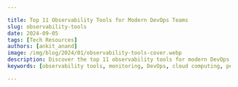 ```yaml
---

title: Top 11 Observability Tools for Modern DevOps Teams
slug: observability-tools
date: 2024-09-05
tags: [Tech Resources]
authors: [ankit_anand]
image: /img/blog/2024/01/observability-tools-cover.webp
description: Discover the top 11 observability tools for modern DevOps teams. Learn how to choose and implement the right solution for your organization.
keywords: [observability tools, monitoring, DevOps, cloud computing, performance optimization, incident response]

---
```


<head>
<script
type="application/ld+json"
dangerouslySetInnerHTML={{ __html: JSON.stringify({
"@context": "https://schema.org",
"@type": "TechArticle",
"headline": "Top 10 Observability Tools for 2024 - A Comprehensive Guide",
"alternativeHeadline": "Comprehensive Guide to the Best Observability Tools for Modern Distributed Systems",
"author": {
"@type": "Person",
"name": "Ankit Anand"
},
"publisher": {
"@type": "Organization",
"name": "SigNoz",
"logo": {
"@type": "ImageObject",
"url": "https://signoz.io/img/SigNozLogo-orange.svg"
}
},
"datePublished": "2024-08-07T00:00:00Z",
"dateModified": "2024-08-07T00:00:00Z",
"mainEntityOfPage": {
"@type": "WebPage",
"@id": "https://signoz.io/blog/observability-tools/"
},
"description": "Looking for observability tools? Here are the top 11 in 2024 - 1.SigNoz 2.Instana 3.Dynatrace 4.Grafana Labs 5.Honeycomb 6.Lightstep 7.New Relic 8.DataDog 9.AppDynamics...",
"keywords": "observability, observability tools, microservices, distributed tracing, signoz",
"articleSection": "Technology",
"inLanguage": "en",
"isPartOf": {
"@type": "Blog",
"name": "SigNoz Blog",
"url": "https://signoz.io/blog/"
},
"about": [
{
"@type": "Thing",
"name": "Observability",
"description": "The ability to measure the internal states of a system by examining its outputs"
},
{
"@type": "Thing",
"name": "Microservices",
"description": "An architectural style that structures an application as a collection of loosely coupled services"
},
{
"@type": "Thing",
"name": "Distributed Tracing",
"description": "A method of tracking application requests as they flow through distributed systems"
}
],
"mentions": [
{
"@type": "SoftwareApplication",
"name": "SigNoz",
"applicationCategory": "Observability Platform"
},
{
"@type": "SoftwareApplication",
"name": "Dynatrace",
"applicationCategory": "Observability Platform"
},
{
"@type": "SoftwareApplication",
"name": "Grafana Labs",
"applicationCategory": "Observability Platform"
},
{
"@type": "SoftwareApplication",
"name": "Honeycomb",
"applicationCategory": "Observability Platform"
},
{
"@type": "SoftwareApplication",
"name": "New Relic",
"applicationCategory": "Observability Platform"
},
{
"@type": "SoftwareApplication",
"name": "Datadog",
"applicationCategory": "Observability Platform"
},
{
"@type": "SoftwareApplication",
"name": "Splunk",
"applicationCategory": "Observability Platform"
},
{
"@type": "SoftwareApplication",
"name": "Instana",
"applicationCategory": "Observability Platform"
},
{
"@type": "SoftwareApplication",
"name": "AppDynamics",
"applicationCategory": "Observability Platform"
},
{
"@type": "SoftwareApplication",
"name": "Elastic APM",
"applicationCategory": "Observability Platform"
},
{
"@type": "SoftwareApplication",
"name": "Zipkin",
"applicationCategory": "Observability Platform"
}
],
"mainEntity": {
"@type": "FAQPage",
"mainEntity": [
{
"@type": "Question",
"name": "What is an observability tool?",
"acceptedAnswer": {
"@type": "Answer",
"text": "An observability tool enables application owners to monitor and analyze their software systems' performance, typically by collecting and visualizing metrics, traces, and logs. It helps teams quickly identify and debug issues in complex, distributed systems."
}
},
{
"@type": "Question",
"name": "Why are observability tools important for microservices architecture?",
"acceptedAnswer": {
"@type": "Answer",
"text": "Observability tools are crucial for microservices architecture because they provide central dashboards to gauge the health of distributed systems. They enable teams to proactively solve availability and performance issues, which is critical for maintaining customer experience in complex, modern applications."
}
},
{
"@type": "Question",
"name": "What are the three main signals monitored by observability tools?",
"acceptedAnswer": {
"@type": "Answer",
"text": "The three main signals monitored by observability tools are metrics, traces, and logs. These signals provide comprehensive insights into application performance and behavior."
}
},
{
"@type": "Question",
"name": "How do observability tools differ from traditional monitoring tools?",
"acceptedAnswer": {
"@type": "Answer",
"text": "Observability tools go beyond traditional monitoring by enabling teams to get answers to any question that might arise while debugging application issues, even if those questions weren't anticipated when setting up the monitoring. They provide more in-depth insights and flexibility in analyzing system behavior."
}
},
{
"@type": "Question",
"name": "What are some key features to look for in an observability tool?",
"acceptedAnswer": {
"@type": "Answer",
"text": "Key features to look for in an observability tool include: Integration of metrics, logs, and traces in a single platform, ability to generate, sample, process, and emit telemetry data, efficient storage system for fast retrieval and long-term retention, robust visualization layer for easy consumption and action, support for distributed tracing, customizable dashboards and alerts, and root cause analysis capabilities."
}
}
]
},
"tutorial": {
"@type": "HowTo",
"name": "How to Choose the Right Observability Tool",
"step": [
{
"@type": "HowToStep",
"name": "Consider Privacy Laws",
"text": "Evaluate if there are any privacy laws you need to consider when sharing user data with a third-party tool."
},
{
"@type": "HowToStep",
"name": "Assess Pricing",
"text": "Determine if the pricing of the observability tool fits within your budget."
},
{
"@type": "HowToStep",
"name": "Evaluate Ease of Use",
"text": "Consider how easy it is to get started with the tool, including aspects like instrumentation."
},
{
"@type": "HowToStep",
"name": "Determine Data Retention Needs",
"text": "Decide how much data you want to retain and for how long."
},
{
"@type": "HowToStep",
"name": "Check Integration Capabilities",
"text": "Ensure the tool provides seamless integration between metrics, logs, and traces."
},
{
"@type": "HowToStep",
"name": "Consider Open-Source Options",
"text": "Evaluate open-source tools like SigNoz for better privacy control and community support."
}
]
}
}) }}
/>
</head>

In microservices architecture, observability tools enable you to create central dashboards to gauge the health of your distributed systems. New age observability tools have shifted to providing quick workflows to debug application issues. In this post we will explore top 11 observability tools that you can consider to use for your software systems.

## What is Observability and Why It Matters for DevOps

Observability in software systems refers to the ability to understand the internal state of a system based on its external outputs. It extends beyond traditional monitoring by providing deeper insights into system behavior, allowing teams to ask questions they didn't anticipate when designing the system.

For DevOps teams, observability is crucial for several reasons:

1. **Rapid problem resolution**: Observability tools help identify and diagnose issues quickly, reducing downtime and improving user experience.
2. **Proactive maintenance**: By analyzing trends and patterns, teams can predict and prevent potential problems before they impact users.
3. **Continuous improvement**: Insights from observability data drive informed decisions for system optimization and feature development.
4. **Enhanced collaboration**: Shared visibility into system performance fosters better communication between development and operations teams.

The key components of observability include:

- **Logs**: Detailed records of events within the system
- **Metrics**: Quantitative measurements of system performance and behavior
- **Traces**: End-to-end tracking of requests as they flow through distributed systems

Implementing observability in DevOps workflows leads to faster deployments, improved system reliability, and more efficient resource utilization.

## Understanding Observability Tools vs. Observability Platforms

Before diving into specific tools, it's important to distinguish between observability tools and platforms:

**Observability Tools**: These are specialized solutions focusing on specific aspects of observability, such as log analysis, metrics collection, or tracing. They often excel in their niche but may require integration with other tools for comprehensive coverage.

**Observability Platforms**: These offer integrated solutions combining multiple observability components (logs, metrics, and traces) in a single platform. They provide a unified view of system performance and often include advanced features like AI-driven insights and automated root cause analysis.

Advantages of standalone tools:

- Flexibility to choose best-in-class solutions for specific needs
- Often more cost-effective for smaller teams or specific use cases
- Can be easier to adopt incrementally

Benefits of integrated platforms:

- Unified data model and consistent user interface
- Simplified correlation between different observability signals
- Reduced overhead in tool management and integration

When choosing between tools and platforms, consider factors such as:

- Your team's technical expertise and resources
- The complexity of your infrastructure
- Budget constraints
- Scalability requirements
- Existing tooling and integration needs

List of Latest Top 11 observability tools in 2024:

- SigNoz (open-source)
- Dynatrace
- Grafana Labs
- Honeycomb
- New Relic
- Datadog
- Splunk
- Instana
- Appdynamics
- Elastic APM
- Zipkin (open-source)

## Top 11 Observability Tools in 2024

Now let's explore the top observability tools in 2024.

### SigNoz (Open-Source)

<figure data-zoomable align='center'>
<img src="/img/blog/common/signoz_charts_application_metrics.webp" alt="SigNoz dashboard showing popular RED metrics"/>
<figcaption><i>SigNoz UI showing application overview metrics like RPS, 50th/90th/99th Percentile latencies, and Error Rate</i></figcaption>
</figure>

SigNoz is a great observability tool that is open-source and provides three signals in a [single pane of glass](https://signoz.io/blog/single-pane-of-glass-monitoring/). You can monitor logs, metrics, and traces and correlate signals for better insights into application performance.

With SigNoz, you can do the following:

- Visualise Traces, Metrics, and Logs in a single pane of glass
- Monitor application metrics like p99 latency, error rates for your services, external API calls, and individual endpoints.
- Find the root cause of the problem by going to the exact traces which are causing the problem and see detailed [flamegraphs](https://signoz.io/blog/flamegraphs/) of individual request traces.
- Run aggregates on trace data to get business-relevant metrics
- Filter and query logs, build dashboards and alerts based on attributes in logs
- Monitor infrastructure metrics such as CPU utilization or memory usage
- Record exceptions automatically in Python, Java, Ruby, and Javascript
- Easy to set alerts with DIY query builder

Detailed flamegraph & Gantt charts to find the exact cause of the issue and which underlying requests are causing the problem.

<figure data-zoomable align='center'>
<img src="/img/blog/common/signoz_flamegraphs.webp" alt="Detailed Flamegraphs & Gantt charts"/>
<figcaption><i>Spans of a trace visualized with the help of flamegraphs and gantt charts in SigNoz dashboard</i></figcaption>
</figure>

SigNoz provides Logs management with advanced log query builder. You can also monitor your logs in real-time using live tailing.

<figure data-zoomable align='center'>
<img src="/img/blog/common/signoz_logs.webp" alt="Logs tab in SigNoz"/>
<figcaption><i>Logs tab in SigNoz comes equipped with advanced logs query builder and live tailing</i></figcaption>
</figure>

SigNoz is also very cost-efficient and provides a great value for your money. SigNoz cloud is the easiest way to run SigNoz. [Sign up](https://signoz.io/teams/) for a free account and get 30 days of unlimited access to all features.

### Dynatrace

<figure data-zoomable align='center'>
<img className="box-shadowed-image" src="/img/blog/2023/12/new-relic-alternatives-dynatrace.webp" alt="Observability tool - Dynatrace"/>
<figcaption><i>Dynatrace application observability dashboard (Source: Dynatrace website)</i></figcaption>
</figure>

<a href="https://www.dynatrace.com/" rel="noopener noreferrer nofollow" target="_blank"><b>Dynatrace</b></a> is an extensive SaaS enterprise tool designed for comprehensive monitoring across large-scale IT environments. It provides deep visibility into your entire application, infrastructure, and digital experience through its powerful <a href="https://www.dynatrace.com/platform/artificial-intelligence/" rel="noopener noreferrer nofollow" target="_blank">AI engine</a> for troubleshooting.

Dynatrace offers a comprehensive suite of monitoring solutions designed to cater to various aspects of IT operations and digital experiences such as infrastructure monitoring, application security, and cloud automation, among others. The pricing for each solution varies.

Some of the key features of Dynatrace are:

- Automatic injection and collection of data.
- Automation of root cause analysis and anomaly detection.
- Code-level visibility across all application tiers for web and mobile apps together.
- Always-on code profiling and diagnostic tools for application analysis.

If you want to learn more about Dynatrace, check out our [Dynatrace comparison guide](https://signoz.io/comparisons/dynatrace-vs-newrelic/) with New Relic.

### Grafana Labs

<figure data-zoomable align='center'>
<img className="box-shadowed-image" src="/img/blog/2023/12/new-relic-alternatives-grafana.webp" alt="Observability tool - Grafana"/>
<figcaption><i></i></figcaption>
</figure>

<a href="https://grafana.com/" rel="noopener noreferrer nofollow" target="_blank"><b>Grafana</b></a> is a popular open-source analytics and interactive visualization web layer. It offers plugins, dashboards, alerts, and different user-level access for governance as an observability tool. In addition, it provides two versions of services:

- Grafana Cloud: You can send your data to Grafana Cloud dashboards. It provides solutions such as Grafana Cloud Logs, Grafana Cloud Metrics, and Grafana Cloud Traces.
- Grafana Enterprise stack: It provides support for metrics and logs with Grafana installed within your infrastructure. It also comes with expert support.

Some of the key features of Grafana are:

- Collection of data from multiple data sources.
- Rich visualization options like graphs (line, bar, heatmap), gauges, and single stats.
- Customization of dashboards and visualizations.

If you want to learn more about Grafana, check out our [Grafana comparison guide](https://signoz.io/comparisons/new-relic-vs-grafana/) with New Relic.

### Honeycomb

<figure data-zoomable align='center'>
<img src="/img/blog/2024/01/observability-tools-honeycomb.webp" alt="Honeycomb dashboard"/>
<figcaption><i>Snapshot of Honeycomb dashboard (Source: Honeycomb documentation)</i></figcaption>
</figure>

<a href="https://www.honeycomb.io/" rel="noopener noreferrer nofollow" target="_blank"><b>Honeycomb</b></a> is a full-stack, cloud-based observability tool that provides the visibility engineering teams need to troubleshoot problems in distributed systems.

If your code is not instrumented, Honeycomb has an automatic instrumentation agent called "Honeycomb Beelines" to take care of that for you. It also supports OpenTelemetry for generating instrumentation data.

Honeycomb offers a free-tier version, and its pro version starts at \$130. The pricing is based on the amount of data retained and the volume of events captured.

Some of the key features of Honeycomb are:

- Quick diagnosis of bottlenecks and performance optimization.
- Advanced querying capabilities and visualization tools.
- Full-text search over trace spans and toggles to collapse and expand sections of trace waterfalls.

{/* <!-- ### Lightstep

As an observability tool, <a href="https://lightstep.com/" rel="noopener noreferrer nofollow" target="_blank"><b>Lightstep</b></a> automatically detects changes to your application, infrastructure, and user experience. It can then highlight the specific causes for the changes.

For instrumentation, Lightstep uses OpenTelemetry to generate and send telemetry data to what it calls Lightstep Microsatellites. The microsatellites collect and forward the data to Lightstep SaaS for analysis. Lightstep also has its own time-series database to store the telemetry data.

The observability platform provided by Lightstep analyzes the data, builds traces, and creates service diagrams to monitor any change in performance.

Lightstep offers three plans of service:

- Community edition - Free version to help you get started.
- Teams edition - Starts at \$100 per month and is based on the number of monthly active services.
- Enterprise edition - Offered to large enterprises with discounts based on volume.

<figure data-zoomable align='center'>
<img src="/img/blog/2021/08/observability_tools_lightstep-min.webp" alt="Lighstep dashboard"/>
<figcaption><i>Lightstep dashboard (Source: Lightstep sandbox environment)</i></figcaption>
</figure>
--> */}

### New Relic

<figure data-zoomable align='center'>
<img src="/img/blog/2024/01/new-relic-apm.webp" alt="Observability tool - New Relic dashboard"/>
<figcaption><i>New Relic dashboard (Source: New Relic website)</i></figcaption>
</figure>

<a href="https://newrelic.com/" rel="noopener noreferrer nofollow" target="_blank"><b>New Relic</b></a> is one of the oldest companies in the observability domain. It is an observability tool enables you to visualize, analyze, and troubleshoot your software stack in a single platform. It also supports auto-instrumentation for eight popular programming languages.

New Relic provides a free forever version with 100 GB of free data ingest per month and \$0.30 per extra GB. The pricing model is based on the amount of data ingested and the user seat.

Some of the key features of New Relic are:

- Connects application performance with infrastructure health for quick troubleshooting.
- Support for open-source tracing tools and standards like OpenTelemetry.
- Management of log data.
- Application security.

If you want to learn more about New Relic’s capabilities, check out our [New Relic comparison](https://signoz.io/comparisons/newrelic-vs-splunk/) guide with Splunk.

### DataDog

<figure data-zoomable align='center'>
<img src="/img/blog/2024/01/datadog-apm.webp" alt="DataDog dashboard"/>
<figcaption><i>DataDog dashboard (Source: DataDog website)</i></figcaption>
</figure>

<a href="https://www.datadoghq.com/" rel="noopener noreferrer nofollow" target="_blank"><b>DataDog</b></a> is a comprehensive monitoring and observability platform that gives insights into the performance of IT infrastructure, applications, and services.

Datadog provides a suite of products for application performance monitoring, such as infrastructure monitoring, log management, application performance monitoring, and security monitoring. The pricing depends on the product you opt for. For example, the APM solution provides end-to-end [distributed tracing](https://signoz.io/blog/distributed-tracing-in-microservices/), starting at \$31 per host per month if billed annually.

Some key features of Datadog are:

- Seamless correlation between logs, metrics, and traces.
- End-to-end application performance monitoring.
- Collection of all your traces.
- Code-level visibility for root-cause analysis.

If you want to learn more about Datadog’s capabilities, check out our [Datadog comparison](https://signoz.io/comparisons/datadog-vs-splunk/) guide with Splunk.

### Splunk

<figure data-zoomable align='center'>
<img src="/img/blog/2024/01/splunk-apm.webp" alt="Splunk dashboard"/>
<figcaption><i>Splunk dashboard (Source: Splunk website)</i></figcaption>
</figure>

<a href="https://www.splunk.com/" rel="noopener noreferrer nofollow" target="_blank"><b>Splunk</b></a> is a comprehensive observability tool that offers multiple products, including infrastructure monitoring, application performance monitoring, logs observer, real user monitoring, synthetic monitoring, and incident response management.

Splunk allows you to collect all traces instead of a sample set. It also provides service maps to offer DevOps teams visibility into interactions between different services, dependencies, and performance.

Pricing varies based on each product. For example, the Splunk APM solution starts at \$55 per host per month if billed annually.

Some of the key features of Splunk are:

- Full-stack observability of applications and systems.
- Powerful search, analysis, and visualization capability.
- Correlation of logs with real-time metrics and traces
- AI-driven analytics.

If you want to learn more about Splunk’s capabilities, check out our [Splunk comparison](https://signoz.io/comparisons/splunk-vs-dynatrace/) guide with Dynatrace.

### IBM Instana

<figure data-zoomable align='center'>
<img src="/img/blog/2024/01/instana-apm.webp" alt="Instana dashboard"/>
<figcaption><i>Instana Dashboard. (Source: Instana Docs)</i></figcaption>
</figure>

<a href="https://www.instana.com/" rel="noopener noreferrer nofollow" target="_blank"><b>Instana</b></a> is an enterprise observability and automated application monitoring tool. It uses an agent to discover and monitor components, and this agent needs to be installed on every host that is to be monitored. The agents deploy sensors crafted to capture data from different technologies. Sensors automatically collect configuration, changes, metrics, and events.

Instana charges \$75 per host per month if billed annually. It also supports open standards like Prometheus, StatsD, OpenTracing, and OpenCensus.

Some of the key features of IBM Instana are:

- Automatic application discovery.
- Rich integrations.
- Automatic identification of root cause of incidents.

### AppDynamics

<figure data-zoomable align='center'>
<img src="/img/blog/2023/09/appdynamics_splunk_alternative.webp" alt="Observability tool - AppDynamics"/>
<figcaption><i>Appdynamics observability platform for full visibility of application performance</i></figcaption>
</figure>

<a href="https://www.appdynamics.com/" rel="noopener noreferrer nofollow" target="_blank">AppDynamics</a> is an observability tool that can be used to monitor performance and analytics. It provides a detailed view of the performance and health of applications, cloud services, and IT infrastructure.

AppDynamics provides multi-cloud support, customizable dashboards for better understanding of user and application behavior, and offers visibility with context through AIOps-powered alerts that help organizations identify, prioritize, and resolve critical issues.

Some of the key features of AppDynamics are:

- Application Performance Management
- Business Transaction Monitoring
- Infrastructure monitoring
- Real-time alerting
- Root cause analysis

If you want to learn more about AppDynamics’s capabilities, check out our [AppDynamics comparison](https://signoz.io/comparisons/new-relic-vs-appdynamics/) guide with New Relic.

### Elastic APM

<figure data-zoomable align='center'>
<img className="box-shadowed-image" src="/img/blog/2023/12/new-relic-alternatives-elastic-apm.webp" alt="Observability tool - Elastic APM"/>
<figcaption><i>Elastic APM dashboard (Source: Elastic Website)</i></figcaption>
</figure>

Elastic APM is an application performance monitoring system consisting of APM agents, APM servers, Elasticsearch, and Kibana, that enables you to gain deep visibility into your application's performance, identify bottlenecks, troubleshoot issues, and optimize performance over time.

The simplest way to utilize Elastic APM is by subscribing to the hosted Elasticsearch service on Elastic Cloud. Alternatively, you may choose to self-manage the Elastic stack, in which case you will need to determine how to run and configure the APM server.

Some of the key features of Elastic APM are:

- End-to-end distributed tracing.
- Real user monitoring.
- Error Tracking.
- Anomaly Detection with Machine Learning.
- Root cause analysis.

### Zipkin

<figure data-zoomable align='center'>
<img src="/img/blog/2023/09/zipkin-distributed-tracing.webp" alt="Zipkin dashboard showing traces"/>
<figcaption><i>Zipkin dashboard</i></figcaption>
</figure>

<a href="https://zipkin.io/" rel="noopener noreferrer nofollow" target="_blank">Zipkin</a> is an open-source Application Performance Monitoring (APM) tool designed for distributed tracing. It captures detailed timing data across multiple services in a microservices architecture, providing insights into how requests flow through the system. This data is crucial for diagnosing latency issues and understanding the performance characteristics of web applications.
Zipkin has a limited built-in UI and is best used with Grafana or Kibana from the ELK stack for better analytics and visualizations.

Some of the key features of Zipkin are:

- Distributed tracing across services.
- Error detection.
- Latency analysis.

## How to choose the right observability tool?

For applications with microservices architecture, observability tools have become critical to meet operational challenges at scale. Without observability, it is almost impossible for your engineering teams to troubleshoot bugs and assess the performance of your applications. Hence choosing the right observability tool for your application is important. A few questions to ask yourself before selecting an observability tool are as follows:

- Are there any privacy laws that you need to take care of while sharing user's data with a third-party tool?
- Does the pricing suit your budget?
- How easy is it to get started with things like instrumentation?
- How much data do you want to retain?
- Does the tool provide seamless integration between metrics, logs, and traces?

An open-source tool like [SigNoz](https://signoz.io/), can be your best option in today's privacy-driven digital economy. Moreover, SigNoz uses open-source standards for instrumentation, and its code can be assessed for quality from its [GitHub repo](https://github.com/SigNoz/signoz). Finally, as the tool is open-sourced, you get the support of the community while having access to out-of-box features like a SaaS vendor.

## Implementing SigNoz: A Comprehensive Open-Source Observability Solution

SigNoz offers a compelling open-source alternative for teams looking for a cost-effective, customizable observability solution. Here's how to get started:

1. **Choose your deployment option**: SigNoz can be self-hosted or used as a managed cloud service.
2. **Set up SigNoz Cloud**:
    - Sign up for a SigNoz Cloud account
    - Follow the guided setup process to connect your applications
    - Configure data sources and start ingesting telemetry data
3. **For self-hosted deployment**:
    - Use Docker Compose or Kubernetes to deploy SigNoz
    - Configure your applications to send data to SigNoz
    - Set up dashboards and alerts according to your needs
4. **Integrate with your DevOps workflow**:
    - Configure alerts to notify your incident management tools
    - Use SigNoz APIs to incorporate observability data into your CI/CD pipelines
    - Train your team on using SigNoz for troubleshooting and performance analysis
5. **Optimize and scale**:
    - Regularly review and refine your dashboards and alerts
    - Scale your SigNoz deployment as your data volume grows
    - Contribute to the open-source project to help shape its future development

<GetStartedSigNoz />

<Figure src="/img/blog/2024/09/observability-tools-image.webp" alt="" caption="" />## Best Practices for Leveraging Observability Tools in DevOps

To maximize the benefits of observability tools in your DevOps practices:

1. **Define clear observability goals**: Establish specific, measurable objectives for your observability implementation.
2. **Implement observability as code**: Version control your observability configurations to ensure consistency and enable easy rollbacks.
3. **Foster a culture of observability**: Encourage all team members to leverage observability data in their daily work.
4. **Automate where possible**: Use your observability tool's APIs to automate routine tasks and integrate with your CI/CD pipeline.
5. **Continuously refine your approach**: Regularly review and update your observability strategies based on changing needs and new insights.
6. **Balance automation and human expertise**: While AI-driven insights are valuable, maintain human oversight for complex problem-solving.
7. **Prioritize security and compliance**: Ensure your observability practices align with data protection regulations and security best practices.

## Future Trends in Observability Tools for DevOps

As technology evolves, observability tools are adapting to meet new challenges:

1. **AI-driven observability**: Expect more advanced machine learning capabilities for anomaly detection, predictive analytics, and automated root cause analysis.
2. **Observability-driven development**: Observability will increasingly influence software design, with developers considering observability from the outset.
3. **Edge computing observability**: Tools will adapt to provide visibility into edge computing environments and IoT devices.
4. **Unified observability platforms**: There will be a continued trend towards platforms that integrate logs, metrics, and traces with business intelligence.
5. **Increased focus on security observability**: Observability tools will incorporate more security-focused features to support DevSecOps practices.
6. **Open standards and interoperability**: Expect greater adoption of open standards like OpenTelemetry to improve tool interoperability.

By staying informed about these trends, DevOps teams can ensure they're well-positioned to leverage the latest advancements in observability technology.

## Key Takeaways

- Observability is crucial for modern DevOps practices, providing insights into complex, distributed systems.
- The choice between observability tools and platforms depends on your specific needs, infrastructure, and resources.
- Top observability tools offer a range of features from basic monitoring to advanced AI-driven analytics.
- Open-source solutions like SigNoz provide cost-effective alternatives with growing community support.
- Implementing observability requires a strategic approach, considering factors like scalability, integration, and team expertise.
- Future trends in observability include AI-driven insights, edge computing support, and increased focus on security.

## FAQs

### What's the difference between monitoring and observability?

Monitoring focuses on tracking predefined sets of metrics and known issues, while observability provides a more comprehensive view of system behavior, allowing you to explore and diagnose unforeseen problems.

### How do observability tools impact application performance?

Observability tools can have a minimal impact on performance when properly implemented. Most modern tools are designed to be lightweight and efficient. However, it's important to monitor the overhead of your observability solution and adjust as needed.

### Can observability tools help with compliance and security?

Yes, many observability tools offer features that support compliance and security efforts. They can help track access patterns, detect anomalies, and provide audit trails — all crucial for maintaining a secure and compliant environment.

### What role does AI play in modern observability tools?

AI enhances observability tools by providing advanced anomaly detection, predictive analytics, and automated root cause analysis. This helps teams quickly identify and resolve issues, often before they impact users.

### Why are observability tools important for microservices architecture?

Observability tools are crucial for microservices architecture because they provide central dashboards to gauge the health of distributed systems. They enable teams to proactively solve availability and performance issues, which is critical for maintaining customer experience in complex, modern applications.

### What are the three main signals monitored by observability tools?

The three main signals monitored by observability tools are metrics, traces, and logs. These signals provide comprehensive insights into application performance and behavior.

### How do observability tools differ from traditional monitoring tools?

Observability tools go beyond traditional monitoring by enabling teams to get answers to any question that might arise while debugging application issues, even if those questions weren't anticipated when setting up the monitoring. They provide more in-depth insights and flexibility in analyzing system behavior.

### What are some key features to look for in an observability tool?

Key features to look for in an observability tool include:

1. Integration of metrics, logs, and traces in a single platform
2. Ability to generate, sample, process, and emit telemetry data
3. Efficient storage system for fast retrieval and long-term retention
4. Robust visualization layer for easy consumption and action
5. Support for distributed tracing
6. Customizable dashboards and alerts
7. Root cause analysis capabilities

### How does pricing typically work for observability tools?

Pricing for observability tools varies widely. Some offer free tiers or open-source versions, while others have pricing based on factors such as the amount of data ingested, the number of hosts monitored, or the number of user seats. Enterprise versions often offer custom pricing based on specific needs and usage volumes.

### Can observability tools help with compliance and security?

Yes, many observability tools offer features that can assist with compliance and security. They can help track access patterns, detect anomalies, and provide audit trails. Some tools also offer specific security monitoring features to help identify potential threats or vulnerabilities in your systems.

### How do observability tools handle data privacy concerns?

Observability tools handle data privacy concerns in various ways. Some offer options for data masking or redaction to protect sensitive information. Open-source tools like SigNoz allow you to keep all data on-premises, which can be crucial for companies dealing with strict data privacy regulations. It's important to review each tool's data handling practices and ensure they align with your privacy requirements.

---

**Related Content**

- [**New Relic Alternatives**](https://signoz.io/blog/new-relic-alternatives/)
- [**Top 21 APM tools**](https://signoz.io/blog/apm-tools/)<br></br>